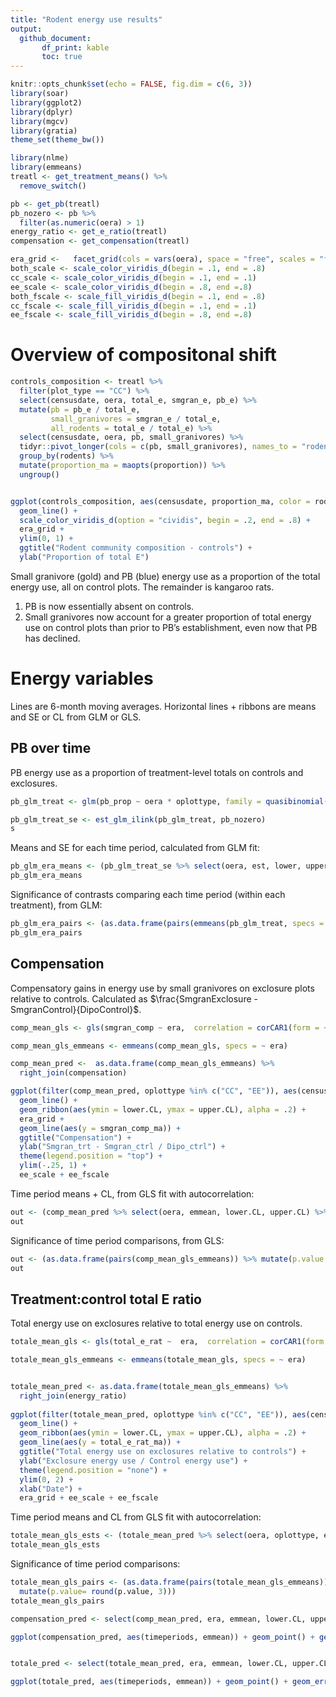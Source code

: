 ```yaml
---
title: "Rodent energy use results"
output:
  github_document:
       df_print: kable
       toc: true
---
```


```r
knitr::opts_chunk$set(echo = FALSE, fig.dim = c(6, 3))
library(soar)
library(ggplot2)
library(dplyr)
library(mgcv)
library(gratia)
theme_set(theme_bw())

library(nlme)
library(emmeans)
treatl <- get_treatment_means() %>%
  remove_switch()

pb <- get_pb(treatl)
pb_nozero <- pb %>%
  filter(as.numeric(oera) > 1)
energy_ratio <- get_e_ratio(treatl)
compensation <- get_compensation(treatl)

era_grid <-   facet_grid(cols = vars(oera), space = "free", scales = "free_x")
both_scale <- scale_color_viridis_d(begin = .1, end = .8)
cc_scale <- scale_color_viridis_d(begin = .1, end = .1)
ee_scale <- scale_color_viridis_d(begin = .8, end =.8)
both_fscale <- scale_fill_viridis_d(begin = .1, end = .8)
cc_fscale <- scale_fill_viridis_d(begin = .1, end = .1)
ee_fscale <- scale_fill_viridis_d(begin = .8, end =.8)


```


# Overview of compositonal shift

```r

controls_composition <- treatl %>%
  filter(plot_type == "CC") %>%
  select(censusdate, oera, total_e, smgran_e, pb_e) %>%
  mutate(pb = pb_e / total_e,
         small_granivores = smgran_e / total_e,
         all_rodents = total_e / total_e) %>%
  select(censusdate, oera, pb, small_granivores) %>%
  tidyr::pivot_longer(cols = c(pb, small_granivores), names_to = "rodents", values_to = "proportion") %>% 
  group_by(rodents) %>%
  mutate(proportion_ma = maopts(proportion)) %>%
  ungroup()


ggplot(controls_composition, aes(censusdate, proportion_ma, color = rodents)) +
  geom_line() +
  scale_color_viridis_d(option = "cividis", begin = .2, end = .8) +
  era_grid +
  ylim(0, 1) +
  ggtitle("Rodent community composition - controls") +
  ylab("Proportion of total E")
```


Small granivore (gold) and PB (blue) energy use as a proportion of the total energy use, all on control plots. The remainder is kangaroo rats.

1. PB is now essentially absent on controls.
1. Small granivores now account for a greater proportion of total energy use on control plots than prior to PB's establishment, even now that PB has declined.


# Energy variables

Lines are 6-month moving averages. Horizontal lines + ribbons are means and SE or CL from GLM or GLS.

## PB over time


PB energy use as a proportion of treatment-level totals on controls and exclosures.

```r


pb_glm_treat <- glm(pb_prop ~ oera * oplottype, family = quasibinomial(), data= pb_nozero)

pb_glm_treat_se <- est_glm_ilink(pb_glm_treat, pb_nozero)
s
```


Means and SE for each time period, calculated from GLM fit:

```r
pb_glm_era_means <- (pb_glm_treat_se %>% select(oera, est, lower, upper, oplottype) %>% distinct())
pb_glm_era_means
```


Significance of contrasts comparing each time period (within each treatment), from GLM:

```r

pb_glm_era_pairs <- (as.data.frame(pairs(emmeans(pb_glm_treat, specs = ~ oera | oplottype))) %>% select(contrast, oplottype, p.value))
pb_glm_era_pairs

```



## Compensation


Compensatory gains in energy use by small granivores on exclosure plots relative to controls. Calculated as $\frac{SmgranExclosure - SmgranControl}{DipoControl}$. 

```r


comp_mean_gls <- gls(smgran_comp ~ era,  correlation = corCAR1(form = ~ period), data = compensation)

comp_mean_gls_emmeans <- emmeans(comp_mean_gls, specs = ~ era)

comp_mean_pred <-  as.data.frame(comp_mean_gls_emmeans) %>%
  right_join(compensation)

ggplot(filter(comp_mean_pred, oplottype %in% c("CC", "EE")), aes(censusdate, emmean, color = oplottype, fill = oplottype)) +
  geom_line() +
  geom_ribbon(aes(ymin = lower.CL, ymax = upper.CL), alpha = .2) +
  era_grid +
  geom_line(aes(y = smgran_comp_ma)) +
  ggtitle("Compensation") +
  ylab("Smgran_trt - Smgran_ctrl / Dipo_ctrl") +
  theme(legend.position = "top") +
  ylim(-.25, 1) +
  ee_scale + ee_fscale
```


Time period means + CL, from GLS fit with autocorrelation:

```r
out <- (comp_mean_pred %>% select(oera, emmean, lower.CL, upper.CL) %>% distinct())
out 

```


Significance of time period comparisons, from GLS:

```r

out <- (as.data.frame(pairs(comp_mean_gls_emmeans)) %>% mutate(p.value = round(p.value, 3)))
out
```

## Treatment:control total E ratio

Total energy use on exclosures relative to total energy use on controls.

```r

totale_mean_gls <- gls(total_e_rat ~  era,  correlation = corCAR1(form = ~ period), data = energy_ratio)

totale_mean_gls_emmeans <- emmeans(totale_mean_gls, specs = ~ era)


totale_mean_pred <- as.data.frame(totale_mean_gls_emmeans) %>%
  right_join(energy_ratio)
  
ggplot(filter(totale_mean_pred, oplottype %in% c("CC", "EE")), aes(censusdate, emmean, color = oplottype, fill = oplottype)) +
  geom_line() +
  geom_ribbon(aes(ymin = lower.CL, ymax = upper.CL), alpha = .2) +
  geom_line(aes(y = total_e_rat_ma)) +
  ggtitle("Total energy use on exclosures relative to controls") +
  ylab("Exclosure energy use / Control energy use") +
  theme(legend.position = "none") +
  ylim(0, 2) +
  xlab("Date") +
  era_grid + ee_scale + ee_fscale
```


Time period means and CL from GLS fit with autocorrelation:


```r
totale_mean_gls_ests <- (totale_mean_pred %>% select(oera, oplottype, emmean, lower.CL, upper.CL) %>% distinct())
totale_mean_gls_ests
```

Significance of time period comparisons:

```r

totale_mean_gls_pairs <- (as.data.frame(pairs(totale_mean_gls_emmeans)) %>% select(contrast, p.value) %>%
  mutate(p.value= round(p.value, 3)))
totale_mean_gls_pairs
```


```r

compensation_pred <- select(comp_mean_pred, era, emmean, lower.CL, upper.CL, oplottype) %>% distinct() %>% mutate(timeperiods =  c("1988-1996", "1996-2010", "2010-2020"))

ggplot(compensation_pred, aes(timeperiods, emmean)) + geom_point() + geom_errorbar(aes(ymin = lower.CL, ymax = upper.CL))  + ylab("Compensation %") + ggtitle("Energetic compensation for kangaroo rats") + ylim(0, 1) + geom_text(aes("1988-1996", .4, label = "a"), size = 6) + geom_text(aes("1996-2010", .75, label = "b"), size = 6) + geom_text(aes("2010-2020", .4, label = "a"), size = 6) + theme(axis.text = element_text(size = 18), axis.title = element_text(size = 18), axis.title.x = element_blank(), title = element_text(size = 18))


totale_pred <- select(totale_mean_pred, era, emmean, lower.CL, upper.CL ) %>% distinct() %>% mutate(timeperiods =  c("1988-1996", "1996-2010", "2010-2020"))

ggplot(totale_pred, aes(timeperiods, emmean)) + geom_point() + geom_errorbar(aes(ymin = lower.CL, ymax = upper.CL)) + xlab("Time period") + ylab("Total energy on exclosures / controls") + ggtitle("Loss of energy use without kangaroo rats") + ylim(0, 1) + geom_text(aes("1988-1996", .5, label = "a"), size = 6) + geom_text(aes("1996-2010", .8, label = "b"), size = 6) + geom_text(aes("2010-2020", .6, label = "c"), size = 6) + theme(axis.text = element_text(size = 18), axis.title = element_text(size = 18), axis.title.x = element_blank(), title = element_text(size = 18))


```